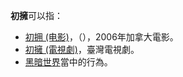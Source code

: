 '''初擁'''可以指：
* [[初拥_(电影)|初拥 (电影)]]，（{{lang|en|1st Bite}}），2006年加拿大電影。
* [[初擁_(電視劇)|初擁 (電視劇)]]，臺灣電視劇。
* [[黑暗世界|黑暗世界]]當中的行為。
{{Disambiguation|cat=二字消歧义}}